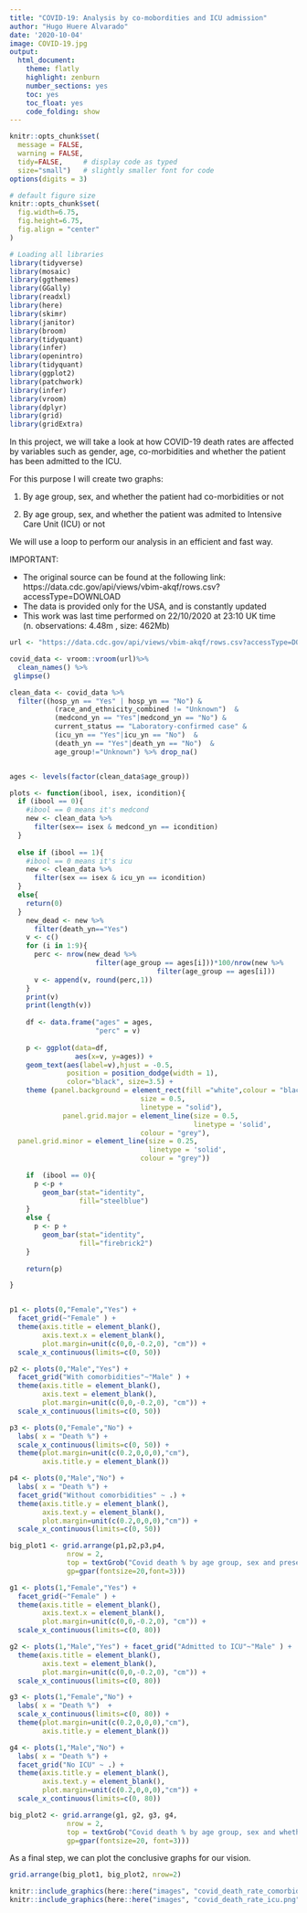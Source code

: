 ```yaml
---
title: "COVID-19: Analysis by co-mobordities and ICU admission"
author: "Hugo Huere Alvarado"
date: '2020-10-04'
image: COVID-19.jpg
output:
  html_document:
    theme: flatly
    highlight: zenburn
    number_sections: yes
    toc: yes
    toc_float: yes
    code_folding: show
---
```


```r
knitr::opts_chunk$set(
  message = FALSE, 
  warning = FALSE, 
  tidy=FALSE,     # display code as typed
  size="small")   # slightly smaller font for code
options(digits = 3)

# default figure size
knitr::opts_chunk$set(
  fig.width=6.75, 
  fig.height=6.75,
  fig.align = "center"
)

```

```r
# Loading all libraries
library(tidyverse)
library(mosaic)
library(ggthemes)
library(GGally)
library(readxl)
library(here)
library(skimr)
library(janitor)
library(broom)
library(tidyquant)
library(infer)
library(openintro)
library(tidyquant)
library(ggplot2)
library(patchwork)
library(infer)
library(vroom)
library(dplyr)
library(grid)
library(gridExtra)

```


In this project, we will take a look at how COVID-19 death rates are affected by variables such as gender, age, co-morbidities and whether the patient has been admitted to the ICU.

For this purpose I will create two graphs:

1) By age group, sex, and whether the patient had co-morbidities or not

2) By age group, sex, and whether the patient was admited to Intensive Care Unit (ICU) or not

We will use a loop to perform our analysis in an efficient and fast way.

IMPORTANT:

- The original source can be found at the following link: https://data.cdc.gov/api/views/vbim-akqf/rows.csv?accessType=DOWNLOAD
- The data is provided only for the USA, and is constantly updated
- This work was last time performed on 22/10/2020 at 23:10 UK time (n. observations: 4.48m , size: 462Mb)

```r
url <- "https://data.cdc.gov/api/views/vbim-akqf/rows.csv?accessType=DOWNLOAD"

covid_data <- vroom::vroom(url)%>%
  clean_names() %>%
 glimpse()

clean_data <- covid_data %>%
  filter((hosp_yn == "Yes" | hosp_yn == "No") & 
           (race_and_ethnicity_combined != "Unknown")  & 
           (medcond_yn == "Yes"|medcond_yn == "No") & 
           current_status == "Laboratory-confirmed case" & 
           (icu_yn == "Yes"|icu_yn == "No")  &
           (death_yn == "Yes"|death_yn == "No")  &
           age_group!="Unknown") %>% drop_na()


ages <- levels(factor(clean_data$age_group))

plots <- function(ibool, isex, icondition){
  if (ibool == 0){
    #ibool == 0 means it's medcond
    new <- clean_data %>%
      filter(sex== isex & medcond_yn == icondition)
  }
  
  else if (ibool == 1){
    #ibool == 0 means it's icu
    new <- clean_data %>%
      filter(sex == isex & icu_yn == icondition)
  }
  else{
    return(0)
  }
    new_dead <- new %>%
      filter(death_yn=="Yes")
    v <- c()
    for (i in 1:9){
      perc <- nrow(new_dead %>%
                     filter(age_group == ages[i]))*100/nrow(new %>%
                                    filter(age_group == ages[i]))
      v <- append(v, round(perc,1))
    }
    print(v)
    print(length(v))
    
    df <- data.frame("ages" = ages,
                     "perc" = v)
    
    p <- ggplot(data=df,
                aes(x=v, y=ages)) +
    geom_text(aes(label=v),hjust = -0.5,
              position = position_dodge(width = 1),
              color="black", size=3.5) +
    theme (panel.background = element_rect(fill ="white",colour = "black",
                                size = 0.5,
                                linetype = "solid"),
             panel.grid.major = element_line(size = 0.5,
                                             linetype = 'solid',
                                colour = "grey"), 
  panel.grid.minor = element_line(size = 0.25,
                                  linetype = 'solid',
                                colour = "grey"))
    
    if  (ibool == 0){
      p <-p +
        geom_bar(stat="identity",
                 fill="steelblue")
    }
    else {
      p <- p +
        geom_bar(stat="identity",
                 fill="firebrick2")
    }
    
    return(p)

}


p1 <- plots(0,"Female","Yes") +
  facet_grid(~"Female" ) + 
  theme(axis.title = element_blank(), 
        axis.text.x = element_blank(), 
        plot.margin=unit(c(0,0,-0.2,0), "cm")) +
  scale_x_continuous(limits=c(0, 50))

p2 <- plots(0,"Male","Yes") +
  facet_grid("With comorbidities"~"Male" ) +
  theme(axis.title = element_blank(),
        axis.text = element_blank(),
        plot.margin=unit(c(0,0,-0.2,0), "cm")) +
  scale_x_continuous(limits=c(0, 50))

p3 <- plots(0,"Female","No") +
  labs( x = "Death %") +
  scale_x_continuous(limits=c(0, 50)) + 
  theme(plot.margin=unit(c(0.2,0,0,0),"cm"),
        axis.title.y = element_blank())

p4 <- plots(0,"Male","No") + 
  labs( x = "Death %") +
  facet_grid("Without comorbidities" ~ .) +
  theme(axis.title.y = element_blank(),
        axis.text.y = element_blank(),
        plot.margin=unit(c(0.2,0,0,0),"cm")) +
  scale_x_continuous(limits=c(0, 50))
```

```r
big_plot1 <- grid.arrange(p1,p2,p3,p4,
              nrow = 2, 
              top = textGrob("Covid death % by age group, sex and presence of co-morbidities",
              gp=gpar(fontsize=20,font=3)))
```


```r
g1 <- plots(1,"Female","Yes") +
  facet_grid(~"Female" ) +
  theme(axis.title = element_blank(),
        axis.text.x = element_blank(),
        plot.margin=unit(c(0,0,-0.2,0), "cm")) +
  scale_x_continuous(limits=c(0, 80))

g2 <- plots(1,"Male","Yes") + facet_grid("Admitted to ICU"~"Male" ) +
  theme(axis.title = element_blank(),
        axis.text = element_blank(),
        plot.margin=unit(c(0,0,-0.2,0), "cm")) +
  scale_x_continuous(limits=c(0, 80))

g3 <- plots(1,"Female","No") +
  labs( x = "Death %")  +
  scale_x_continuous(limits=c(0, 80)) +
  theme(plot.margin=unit(c(0.2,0,0,0),"cm"),
        axis.title.y = element_blank())

g4 <- plots(1,"Male","No") +
  labs( x = "Death %") +
  facet_grid("No ICU" ~ .) +
  theme(axis.title.y = element_blank(),
        axis.text.y = element_blank(),
        plot.margin=unit(c(0.2,0,0,0),"cm")) +
  scale_x_continuous(limits=c(0, 80))
```

```r
big_plot2 <- grid.arrange(g1, g2, g3, g4,
              nrow = 2,
              top = textGrob("Covid death % by age group, sex and whether patient was admitted to ICU",
              gp=gpar(fontsize=20, font=3)))
```

As a final step, we can plot the conclusive graphs for our vision.

```r
grid.arrange(big_plot1, big_plot2, nrow=2)

knitr::include_graphics(here::here("images", "covid_death_rate_comorbidities.png"), error = FALSE)
knitr::include_graphics(here::here("images", "covid_death_rate_icu.png"), error = FALSE)
```